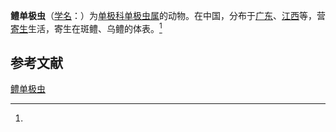 {{Speciesbox
| name = 鳢单极虫
| status = 
| status_system = 
| image = 
| genus = Thelohanellus
| species = ophiocephali
| authority = (Chen et Hsieh, 1960)<ref name='id9717'>{{cite web| url =http://www.bioinfo.cn/db05/BjdwSpecies.php?action=view&id=9717| title =鳢单极虫| work =《中国动物物种编目数据库》| publisher =中国科学院微生物研究所| author =中国科学院动物研究所| accessdate =2009-04-16| deadurl =yes| archiveurl =https://web.archive.org/web/20160305102749/http://www.bioinfo.cn/db05/BjdwSpecies.php?action=view&id=9717| archivedate =2016-03-05}}</ref>
}}

'''鳢单极虫'''（[[学名|学名]]：{{lang|la|''Thelohanellus ophiocephali''}}）为[[单极科|单极科]][[单极虫属|单极虫属]]的动物。在中国，分布于[[广东|广东]]、[[江西|江西]]等，营[[寄生|寄生]]生活，寄生在斑鳢、乌鳢的体表。<ref name='id9717'/>

== 参考文献 ==
{{reflist}}

{{Wikispecies|Thelohanellus ophiocephali}}

[[Category:单极虫属|鳢单极虫]]


{{Cnidarian-stub}}